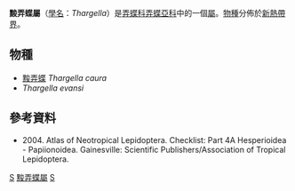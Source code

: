 {{NoteTA
|G1=Butterfly
}}
{{Automatic Taxobox
| taxon = Thargella
| authority = Godman, [1900]
| type_species = [[黢弄蝶|黢弄蝶]]<br />''Thargella fuliginosa''
| type_species_authority = (Plötz, 1882)
| subdivision_ranks = [[物種|物種]]
| subdivision = 共2種，詳見正文。
| synonyms =
}}

'''黢弄蝶屬'''（[[學名|學名]]：''Thargella''）是[[弄蝶科|弄蝶科]][[弄蝶亞科|弄蝶亞科]]中的一個[[屬|屬]]。[[物種|物種]]分佈於[[新熱帶界|新熱帶界]]。

== 物種 ==
* [[黢弄蝶|黢弄蝶]] ''Thargella caura''
* ''Thargella evansi''

== 參考資料 ==
<references/>
* {{aut|Lamas G ed.}} 2004. Atlas of Neotropical Lepidoptera. Checklist: Part 4A Hesperioidea - Papiionoidea. Gainesville: Scientific Publishers/Association of Tropical Lepidoptera.

{{Commons category|Thargella}}

{{taxonbar}}
[[Category:_1900年描述的分类群|S]]
[[Category:黢弄蝶屬|]]
[[Category:紫弄蝶族|S]]
